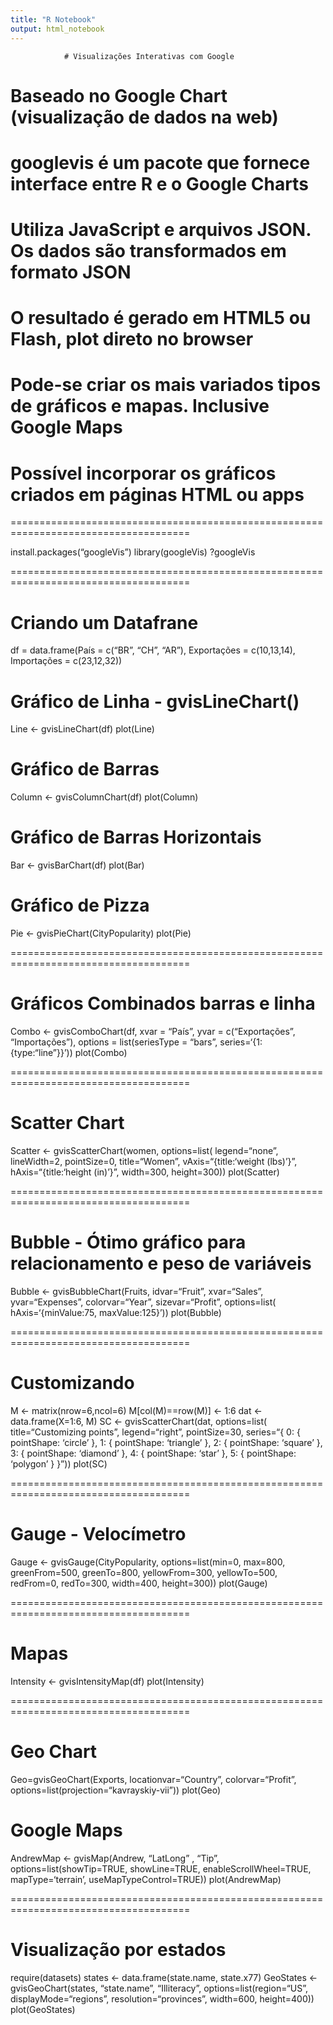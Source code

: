 ---
title: "R Notebook"
output: html_notebook
---

                # Visualizações Interativas com Google


# Baseado no Google Chart (visualização de dados na web)
# googlevis é um pacote que fornece interface entre R e o Google Charts



# Utiliza JavaScript e arquivos JSON. Os dados são transformados em formato JSON
# O resultado é gerado em HTML5 ou Flash, plot direto no browser


# Pode-se criar os mais variados tipos de gráficos e mapas. Inclusive Google Maps
# Possível incorporar os gráficos criados em páginas HTML ou apps

=====================================================================================

install.packages("googleVis")
library(googleVis)
?googleVis

=====================================================================================

# Criando um Datafrane
df = data.frame(País = c("BR", "CH", "AR"), 
                Exportações = c(10,13,14), 
                Importações = c(23,12,32))



# Gráfico de Linha - gvisLineChart()
Line <- gvisLineChart(df)
plot(Line)



# Gráfico de Barras
Column <- gvisColumnChart(df)
plot(Column)



# Gráfico de Barras Horizontais
Bar <- gvisBarChart(df)
plot(Bar)



# Gráfico de Pizza
Pie <- gvisPieChart(CityPopularity)
plot(Pie)

=====================================================================================

# Gráficos Combinados barras e linha
Combo <- gvisComboChart(df, xvar = "País",
                        yvar = c("Exportações", "Importações"),
                        options = list(seriesType = "bars",
                                       series='{1: {type:"line"}}'))
plot(Combo)

=====================================================================================

# Scatter Chart
Scatter <- gvisScatterChart(women, 
                            options=list(
                              legend="none",
                              lineWidth=2, pointSize=0,
                              title="Women", vAxis="{title:'weight (lbs)'}",
                              hAxis="{title:'height (in)'}", 
                              width=300, height=300))
plot(Scatter)


=====================================================================================

# Bubble - Ótimo gráfico para relacionamento e peso de variáveis

Bubble <- gvisBubbleChart(Fruits, idvar="Fruit", 
                          xvar="Sales", yvar="Expenses",
                          colorvar="Year", sizevar="Profit",
                          options=list(
                            hAxis='{minValue:75, maxValue:125}'))
plot(Bubble)


=====================================================================================

# Customizando
M <- matrix(nrow=6,ncol=6)
M[col(M)==row(M)] <- 1:6
dat <- data.frame(X=1:6, M)
SC <- gvisScatterChart(dat, 
                       options=list(
                         title="Customizing points",
                         legend="right",
                         pointSize=30,
                         series="{
                         0: { pointShape: 'circle' },
                         1: { pointShape: 'triangle' },
                         2: { pointShape: 'square' },
                         3: { pointShape: 'diamond' },
                         4: { pointShape: 'star' },
                         5: { pointShape: 'polygon' }
                         }"))
plot(SC)

=====================================================================================

# Gauge - Velocímetro

Gauge <- gvisGauge(CityPopularity, 
                   options=list(min=0, max=800, greenFrom=500,
                                greenTo=800, yellowFrom=300, yellowTo=500,
                                redFrom=0, redTo=300, width=400, height=300))
plot(Gauge)

=====================================================================================

# Mapas

Intensity <- gvisIntensityMap(df)
plot(Intensity)

=====================================================================================

# Geo Chart

Geo=gvisGeoChart(Exports, locationvar="Country", 
                 colorvar="Profit",
                 options=list(projection="kavrayskiy-vii"))
plot(Geo)


# Google Maps
AndrewMap <- gvisMap(Andrew, "LatLong" , "Tip", 
                     options=list(showTip=TRUE, 
                                  showLine=TRUE, 
                                  enableScrollWheel=TRUE,
                                  mapType='terrain', 
                                  useMapTypeControl=TRUE))
plot(AndrewMap)


=====================================================================================

# Visualização por estados

require(datasets)
states <- data.frame(state.name, state.x77)
GeoStates <- gvisGeoChart(states, "state.name", "Illiteracy",
                          options=list(region="US", 
                                       displayMode="regions", 
                                       resolution="provinces",
                                       width=600, height=400))
plot(GeoStates)












